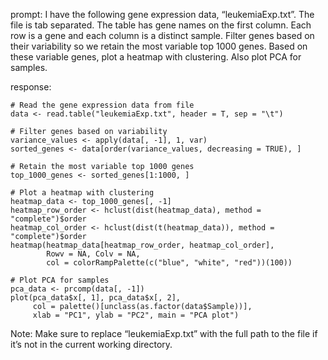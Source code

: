 prompt:
I have the following gene expression data, "leukemiaExp.txt". The file is tab separated. The table has gene names on the first column. Each row is a gene and each column is a distinct sample. Filter genes based on their variability so we retain the most variable top 1000 genes. Based on these variable genes, plot a heatmap with clustering. Also plot PCA for samples.

response:
```
# Read the gene expression data from file
data <- read.table("leukemiaExp.txt", header = T, sep = "\t")

# Filter genes based on variability
variance_values <- apply(data[, -1], 1, var)
sorted_genes <- data[order(variance_values, decreasing = TRUE), ]

# Retain the most variable top 1000 genes
top_1000_genes <- sorted_genes[1:1000, ]

# Plot a heatmap with clustering
heatmap_data <- top_1000_genes[, -1]
heatmap_row_order <- hclust(dist(heatmap_data), method = "complete")$order
heatmap_col_order <- hclust(dist(t(heatmap_data)), method = "complete")$order
heatmap(heatmap_data[heatmap_row_order, heatmap_col_order], 
        Rowv = NA, Colv = NA,
        col = colorRampPalette(c("blue", "white", "red"))(100))

# Plot PCA for samples
pca_data <- prcomp(data[, -1])
plot(pca_data$x[, 1], pca_data$x[, 2], 
     col = palette()[unclass(as.factor(data$Sample))],
     xlab = "PC1", ylab = "PC2", main = "PCA plot")
```
Note: Make sure to replace "leukemiaExp.txt" with the full path to the file if it's not in the current working directory.
